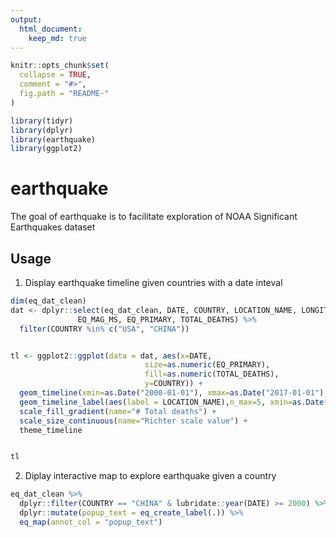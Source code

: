 ```yaml
---
output: 
  html_document:
    keep_md: true
---
```




```r
knitr::opts_chunk$set(
  collapse = TRUE,
  comment = "#>",
  fig.path = "README-"
)
```

```r
library(tidyr)
library(dplyr)
library(earthquake)
library(ggplot2)
```
# earthquake

The goal of earthquake is to facilitate exploration of NOAA Significant Earthquakes dataset

## Usage

1. Display earthquake timeline given countries with a date inteval

```r
dim(eq_dat_clean)
dat <- dplyr::select(eq_dat_clean, DATE, COUNTRY, LOCATION_NAME, LONGITUDE, LATITUDE, 
               EQ_MAG_MS, EQ_PRIMARY, TOTAL_DEATHS) %>%
  filter(COUNTRY %in% c("USA", "CHINA"))


tl <- ggplot2::ggplot(data = dat, aes(x=DATE, 
                              size=as.numeric(EQ_PRIMARY),
                              fill=as.numeric(TOTAL_DEATHS),
                              y=COUNTRY)) +
  geom_timeline(xmin=as.Date("2000-01-01"), xmax=as.Date("2017-01-01"), stat="Timeline") +
  geom_timeline_label(aes(label = LOCATION_NAME),n_max=5, xmin=as.Date("2000-01-01"), xmax=as.Date("2017-01-01")) +
  scale_fill_gradient(name="# Total deaths") +
  scale_size_continuous(name="Richter scale value") +
  theme_timeline


tl
```

2. Diplay interactive map to explore earthquake given a country


```r
eq_dat_clean %>% 
  dplyr::filter(COUNTRY == "CHINA" & lubridate::year(DATE) >= 2000) %>% 
  dplyr::mutate(popup_text = eq_create_label(.)) %>% 
  eq_map(annot_col = "popup_text")

```